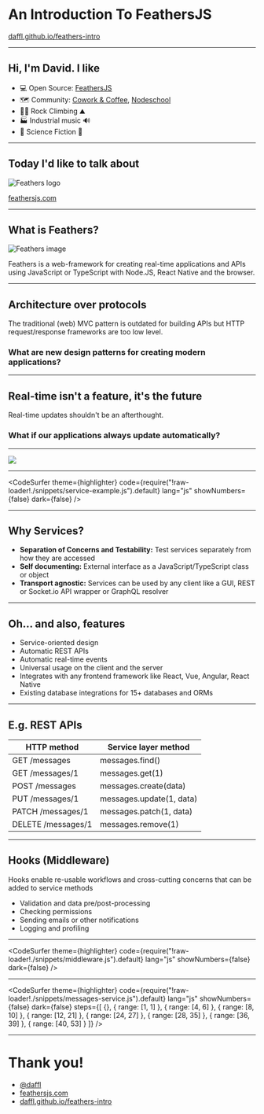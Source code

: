 
<Head>
  <title>An Introduction To FeathersJS</title>
  <link rel="stylesheet" href="https://fonts.googleapis.com/css?family=Roboto:100,300,400,500,700,900|Raleway:100,300,400,500,700" />
  <link rel="stylesheet" href="styles.css" />
</Head>

# An Introduction To FeathersJS

[daffl.github.io/feathers-intro](https://daffl.github.io/feathers-intro)

---

## Hi, I'm David. I like

- 💻 Open Source: [FeathersJS](https://feathersjs.com/)
- 🗺️ Community: [Cowork & Coffee](https://www.meetup.com/codecoffeeyvr/), [Nodeschool](https://nodeschool.io/vancouver/)
- 🧗‍♂️ Rock Climbing ⛰️
- 🏭 Industrial music 🔊
- 🚀 Science Fiction 🤖

---

## Today I'd like to talk about

![Feathers logo](./img/feathers-logo-wide.png)

[feathersjs.com](https://feathersjs.com)

---

## What is Feathers?

![Feathers image](./img/key-image-horizontal.png)

Feathers is a web-framework for creating real-time applications and APIs using JavaScript or TypeScript with Node.JS, React Native and the browser.

---

## Architecture over protocols

The traditional (web) MVC pattern is outdated for building APIs but HTTP request/response frameworks are too low level.

### What are new design patterns for creating modern applications?

---

## Real-time isn't a feature, it's the future

Real-time updates shouldn't be an afterthought.

### What if our applications always update automatically?

---

<Image src="img/service-layer.png" size="contain" />

---

<CodeSurfer
  theme={highlighter}
  code={require("!raw-loader!./snippets/service-example.js").default}
  lang="js"
  showNumbers={false}
  dark={false}
/>

---

## Why Services?

- __Separation of Concerns and Testability:__ Test services separately from how they are accessed
- __Self documenting:__ External interface as a JavaScript/TypeScript class or object
- __Transport agnostic:__ Services can be used by any client like a GUI, REST or Socket.io API wrapper or GraphQL resolver

---

## Oh... and also, features

- Service-oriented design
- Automatic REST APIs
- Automatic real-time events
- Universal usage on the client and the server
- Integrates with any frontend framework like React, Vue, Angular, React Native
- Existing database integrations for 15+ databases and ORMs

---

## E.g. REST APIs

| HTTP method | Service layer method |
| --- | --- |
| GET /messages      | messages.find() |
| GET /messages/1    | messages.get(1) |
| POST /messages     | messages.create(data) |
| PUT /messages/1    | messages.update(1, data) |
| PATCH /messages/1  | messages.patch(1, data) |
| DELETE /messages/1 | messages.remove(1) |

---

## Hooks (Middleware)

Hooks enable re-usable workflows and cross-cutting concerns that can be added to service methods

- Validation and data pre/post-processing
- Checking permissions
- Sending emails or other notifications
- Logging and profiling

---

<CodeSurfer
  theme={highlighter}
  code={require("!raw-loader!./snippets/middleware.js").default}
  lang="js"
  showNumbers={false}
  dark={false}
/>

---

<CodeSurfer
  theme={highlighter}
  code={require("!raw-loader!./snippets/messages-service.js").default}
  lang="js"
  showNumbers={false}
  dark={false}
  steps={[
    {},
    { range: [1, 1] },
    { range: [4, 6] },
    { range: [8, 10] },
    { range: [12, 21] },
    { range: [24, 27] },
    { range: [28, 35] },
    { range: [36, 39] },
    { range: [40, 53] }
  ]}
/>

---

# Thank you!

- [@daffl](https://twitter.com/daffl)
- [feathersjs.com](https://feathersjs.com)
- [daffl.github.io/feathers-intro](https://daffl.github.io/feathers-intro)
